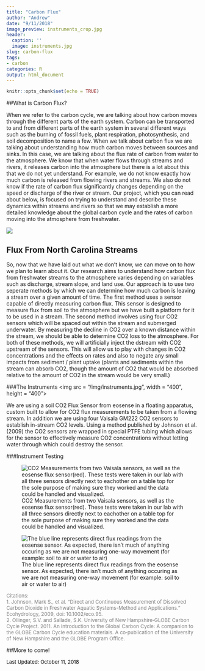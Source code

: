 ```yaml
---
title: "Carbon Flux"
author: "Andrew"
date: "9/11/2018"
image_preview: instruments_crop.jpg
header:
  caption: ''
  image: instruments.jpg
slug: carbon-flux
tags:
- carbon
categories: R
output: html_document
---
```


```r
knitr::opts_chunk$set(echo = TRUE)
```

##What is Carbon Flux?

When we refer to the carbon cycle, we are talking about how carbon moves through the different parts of the earth system. Carbon can be transported to and from different parts of the earth system in several different ways such as the burning of fossil fuels, plant respiration, photosynthesis, and soil decomposition to name a few. When we talk about carbon flux we are talking about understanding how much carbon moves between sources and sinks. In this case, we are talking about the flux rate of carbon from water to the atmosphere. We know that when water flows through streams and rivers, it releases carbon into the atmosphere but there is a lot about this that we do not yet understand. For example, we do not know exactly how much carbon is released from flowing rivers and streams. We also do not know if the rate of carbon flux significantly changes depending on the speed or discharge of the river or stream. Our project, which you can read about below, is focused on trying to understand and describe these dynamics within streams and rivers so that we may establish a more detailed knowledge about the global carbon cycle and the rates of carbon moving into the atmosphere from freshwater.

![](/img/flux_cycle.png)


## Flux From North Carolina Streams

So, now that we have laid out what we don't know, we can move on to how we plan to learn about it. Our research aims to understand how carbon flux from freshwater streams to the atmosphere varies depending on variables such as discharge, stream slope, and land use. Our approach is to use two seperate methods by which we can determine how much carbon is leaving a stream over a given amount of time. The first method uses a sensor capable of directly measuring carbon flux. This sensor is designed to measure flux from soil to the atmosphere but we have built a platform for it to be used in a stream. The second method involves using four CO2 sensors which will be spaced out within the stream and submerged underwater. By measuring the decline in CO2 over a known distance within the stream, we should be able to determine CO2 loss to the atmosphere. For both of these methods, we will artificially inject the dstream with CO2 upstream of the sensors. This will allow us to play with changes in CO2 concentrations and the effects on rates and also to negate any small impacts from sediment / plsnt uptake (plants and sediments within the stream can absorb CO2, though the amount of CO2 that would be absorbed relative to the amount of CO2 in the stream would be very small.) 

###The Instruments
<img src = "/img/instruments.jpg", width = "400", height = "400">

We are using a soil CO2 Flux Sensor from eosense in a floating apparatus, custom built to allow for CO2 flux measurements to be taken from a flowing stream. In addition we are using four Vaisala GM222 CO2 sensors to establish in-stream CO2 levels. Using a method published by Johnson et al.(2009) the CO2 sensors are wrapped in special PTFE tubing which allows for the sensor to effectively measure CO2 concentrations without letting water through which could destroy the sensor.

###Instrument Testing

![CO2 Measurements from two Vaisala sensors, as well as the eosense flux sensor(red). These tests were taken in our lab with all three sensors directly next to eachother on a table top for the sole purpose of making sure they worked and the data could be handled and visualized.](/img/co2testplot.png)

![The blue line represents direct flux readings from the eosense sensor. As expected, there isn't much of anything occuring as we are not measuring one-way movement (for example: soil to air or water to air)](/img/fluxplot.png)



<font size="2" color="grey">Citations:<br>
1. Johnson, Mark S., et al. “Direct and Continuous Measurement of Dissolved Carbon Dioxide in Freshwater Aquatic Systems-Method and Applications.” Ecohydrology, 2009, doi: 10.1002/eco.95. <br>
2. Ollinger, S.V. and Sallade, S.K. University of New Hampshire‐GLOBE Carbon Cycle Project. 2011. An Introduction to the Global Carbon Cycle: A companion to the GLOBE Carbon Cycle education materials. A co‐publication of the University of New Hampshire and the GLOBE Program Office.</font>


##More to come!

<font size="2" color="black">Last Updated: October 11, 2018 </font>